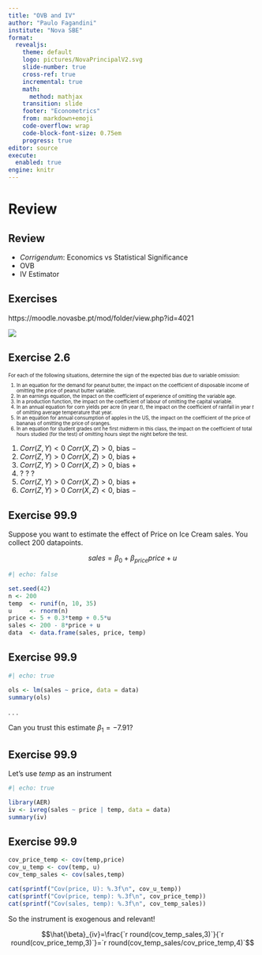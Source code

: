 ```yaml
---
title: "OVB and IV"
author: "Paulo Fagandini"
institute: "Nova SBE"
format: 
  revealjs:
    theme: default
    logo: pictures/NovaPrincipalV2.svg
    slide-number: true
    cross-ref: true
    incremental: true
    math: 
      method: mathjax
    transition: slide
    footer: "Econometrics"
    from: markdown+emoji
    code-overflow: wrap
    code-block-font-size: 0.75em
    progress: true
editor: source
execute:
  enabled: true
engine: knitr
---
```


# Review

## Review

* *Corrigendum*: Economics vs Statistical Significance
* OVB
* IV Estimator

## Exercises

https://moodle.novasbe.pt/mod/folder/view.php?id=4021

![](pictures/qr_code.svg)

<div style="font-size: 70%;">
</div>

## Exercise 2.6
<div style="font-size: 70%;">
For each of the following situations, determine the sign of the expected bias due to variable omission:


1. In an equation for the demand for peanut butter, the impact on the coefficient of disposable income of omitting the price of peanut butter variable.
2. In an earnings equation, the impact on the coefficient of experience of omitting the variable age.
3. In a production function, the impact on the coefficient of labour of omitting the capital variable.
4. In an annual equation for corn yields per acre (in year $t$), the impact on the coefficient of rainfall in year $t$ of omitting average temperature that year.
5. In an equation for annual consumption of apples in the US, the impact on the coefficient of the price of bananas of omitting the price of oranges.
6. In an equation for student grades ont he first midterm in this class, the impact on the coefficient of total hours studied (for the test) of omitting hours slept the night before the test.

</div>

::: {.notes}
1. $Corr(Z,Y)<0$ $Corr(X,Z)>0$, bias $-$
2. $Corr(Z,Y)>0$ $Corr(X,Z)>0$, bias $+$
3. $Corr(Z,Y)>0$ $Corr(X,Z)>0$, bias $+$
4. ? ? ?
5. $Corr(Z,Y)>0$ $Corr(X,Z)>0$, bias $+$
6. $Corr(Z,Y)>0$ $Corr(X,Z)<0$, bias $-$
:::


## Exercise 99.9

Suppose you want to estimate the effect of Price on Ice Cream sales. You collect 200 datapoints.

$$
sales = \beta_0 + \beta_{price} price + u
$$

```r
#| echo: false

set.seed(42)
n <- 200
temp  <- runif(n, 10, 35)
u     <- rnorm(n)
price <- 5 + 0.3*temp + 0.5*u
sales <- 200 - 8*price + u
data  <- data.frame(sales, price, temp)
```

## Exercise 99.9

```r
#| echo: true

ols <- lm(sales ~ price, data = data)
summary(ols)
```

. . .

Can you trust this estimate $\beta_1=-7.91$?

## Exercise 99.9

Let's use $temp$ as an instrument
```r
#| echo: true

library(AER)
iv <- ivreg(sales ~ price | temp, data = data)
summary(iv)
```

## Exercise 99.9

```r
cov_price_temp <- cov(temp,price)
cov_u_temp <- cov(temp, u)
cov_temp_sales <- cov(sales,temp)

cat(sprintf("Cov(price, U): %.3f\n", cov_u_temp))
cat(sprintf("Cov(price, temp): %.3f\n", cov_price_temp))
cat(sprintf("Cov(sales, temp): %.3f\n", cov_temp_sales))
```

So the instrument is exogenous and relevant!

$$\hat{\beta}_{iv}=\frac{`r round(cov_temp_sales,3)`}{`r round(cov_price_temp,3)`}=`r round(cov_temp_sales/cov_price_temp,4)`$$
